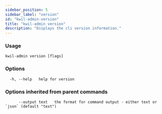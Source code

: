 ```yaml
---
sidebar_position: 5
sidebar_label: "version"
id: "kwil-admin-version"
title: "kwil-admin version"
description: "Displays the cli version information."
---
```


### Usage

```
kwil-admin version [flags]
```

### Options

```
  -h, --help   help for version
```

### Options inherited from parent commands

```
      --output text   the format for command output - either text or `json` (default "text")
```


